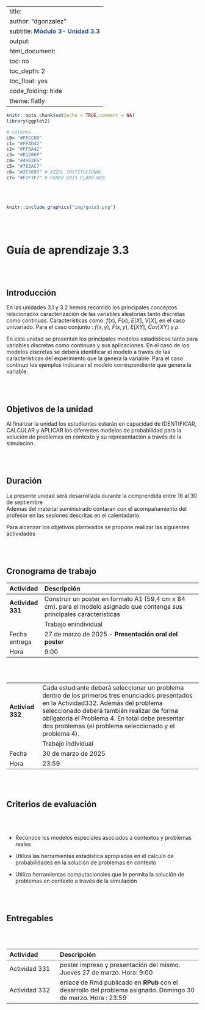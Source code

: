 
---
title: <span style="color:#2C5697"> </span>  
author: "dgonzalez "
subtitle: <span style="color:#2C5697">**Módulo 3- Unidad 3.3**</span> 
output:
  html_document:
    toc: no
    toc_depth: 2
    toc_float: yes
    code_folding: hide
    theme: flatly
---



```r
knitr::opts_chunk$set(echo = TRUE,comment = NA)
library(ggplot2)

# colores
c0= "#FFCC00"
c1= "#FFAD42"
c2= "#FF5A42"
c3= "#E1286F"
c4= "#4983F6"
c5= "#783AC7"
c6= "#2C5697" # AZZUL INSTITUCIONAL
c7= "#F7F7F7" # FONDO GRIS CLARO WEB
```

<br/><br/>



```r
knitr::include_graphics("img/guia3.png")
```
<br/><br/>





# **Guía de aprendizaje 3.3**

<br/><br/>

## **Introducción**

En las unidades 3.1 y 3.2 hemos recorrido los principales conceptos relacionados caracterización de las variables aleatorias tanto discretas como continuas.  Características como:  $f(x)$, $F(x)$, $E[X]$, $V[X]$, en el caso univariado. Para el caso conjunto : $f(x,y)$, $F(x,y)$, $E[XY]$, $Cov[XY]$  y  $\rho$. 

En esta unidad se presentan los principales modelos estadísticos tanto para variables discretas como continuas y sus aplicaciones. En el caso de los modelos discretas se deberá identificar el modelo a través de  las características del experimento que la genera la variable. Para el caso continuo los ejemplos indicaran el modelo correspondiente que genera la variable.


<br/><br/>

## **Objetivos de la unidad**

Al finalizar la unidad los estudiantes estarán  en  capacidad de  IDENTIFICAR, CALCULAR y APLICAR los diferentes modelos de probabilidad para la solución de problemas en contexto  y su representación a través de la simulación.

<br/><br/>

## **Duración**

La presente  unidad será desarrollada durante la comprendida entre 16 al 30 de septiembre      
Ademas del material suministrado  contaran con el acompañamiento del profesor en las  sesiones descritas en el calentadario.

Para alcanzar los objetivos planteados se propone realizar las siguientes actividades

<br/><br/>

## **Cronograma de trabajo**


|Actividad        | Descripción                                                             | 
|:----------------|:------------------------------------------------------------------------|
|**Actividad 331**| Construir un poster en formato A1 (59,4 cm x 84 cm).  para el modelo asignado que contenga sus principales características   |
|                 | Trabajo enindividual                              |
|Fecha entrega    | 27 de marzo de 2025 - **Presentación oral del poster**                  |
|Hora             | 9:00                                                                  |


<br/><br/>

|                |                                                                         | 
|:---------------|:------------------------------------------------------------------------|
|**Activiad 332**| Cada estudiante deberá seleccionar un problema dentro de los primeros tres enunciados presentados en la Actividad332. Además del problema seleccionado deberá también realizar de forma obligatoria el Problema 4. En total debe presentar dos problemas (el problema seleccionado y el problema 4).                   | 
|               | Trabajo individual                                                       |
|Fecha          | 30 de marzo de 2025                                                      |
|Hora           | 23:59                                                                    |

<br/><br/>

## **Criterios de evaluación**

<br/><br/>


* Reconoce los modelos especiales asociados a contextos  y problemas reales

* Utiliza las herramientas estadística apropiadas en el calculo de probabilidades en la solución de problemas en contexto

* Utiliza herramientas computacionales que le permita  la solución de problemas en contexto a través de la simulación
	
<br/><br/>

## **Entregables** 

<br/><br/>

|Actividad      | Descripción                             | 
|:--------------|:----------------------------------------|
|Actividad 331  | poster impreso y presentación del mismo. Jueves 27 de marzo. Hora: 9:00
|Actividad 332  | enlace de Rmd publicado en **RPub** con el desarrollo del problema asignado. Domingo 30 de marzo. Hora : 23:59 |


<br/><br/><br/><br/>

